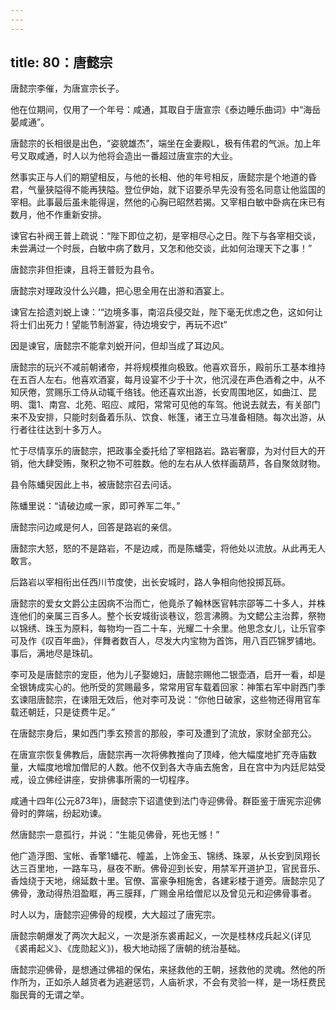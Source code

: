 ```yaml
---
---
---
```

title: 80：唐懿宗
---



唐懿宗李催，为唐宣宗长子。

他在位期间，仅用了一个年号：咸通，其取自于唐宣宗《泰边睡乐曲词》中“海岳晏咸通”。

唐懿宗的长相很是出色，“姿貌雄杰”，端坐在金妻殿L，极有伟君的气派。加上年号又取咸通，时人以为他将会造出一番超过唐宣宗的大业。

然事实正与人们的期望相反，与他的长相、他的年号相反，唐懿宗是个地道的昏君，气量狭隘得不能再狭隘。登位伊始，就下诏要杀早先没有签名同意让他监国的宰相。此事最后虽未能得逞，然他的心胸已昭然若揭。又宰相白敏中卧病在床已有数月，他不作重新安排。

谏官右补阀王普上疏说：“陛下即位之初，是宰相尽心之日。陛下与各宰相交谈，未尝满过一个时辰，白敏中病了数月，又怎和他交谈，此如何治理天下之事！”

唐懿宗非但拒谏，且将王普贬为县令。

唐懿宗对理政没什么兴趣，把心思全用在出游和酒宴上。

谏官左拾遗刘蜕上谏：‘“边境多事，南沼兵侵交趾，陛下毫无优虑之色，这如何让将士们出死力！望能节制游宴，待边境安宁，再玩不迟t”

因是谏官，唐懿宗不能拿刘蜕开问，但却当成了耳边风。

唐懿宗的玩兴不减前朝诸帝，并将规模推向极致。他喜欢音乐，殿前乐工基本维持在五百人左右。他喜欢酒宴，每月设宴不少于十次，他沉浸在声色酒肴之中，从不知厌倦，赏赐乐工侍从动辄千络钱。他还喜欢出游，长安周围地区，如曲江、昆明、霭1、南宫、北苑、昭应、咸阳，常常可见他的车驾。他说去就去，有关部门来不及安排，只能时刻备着乐队、饮食、帐篷，诸王立马准备相随。每次出游，从行者往往达到十多万人。

忙于尽情享乐的唐懿宗，把政事全委托给了宰相路岩。路岩奢靡，为对付巨大的开销，他大肆受贿，聚积之物不可胜数。他的左右从人依样画葫芦，各自聚敛财物。

县令陈蟠臾因此上书，被唐懿宗召去问话。

陈蟠里说：“请破边咸一家，即可养军二年。”

唐懿宗问边咸是何人，回答是路岩的亲信。

唐懿宗大怒，怒的不是路岩，不是边咸，而是陈蟠雯，将他处以流放。从此再无人敢言。

后路岩以宰相衔出任西川节度使，出长安城时，路人争相向他投掷瓦砾。

唐懿宗的爱女文爵公主因病不治而亡，他竟杀了翰林医官韩宗邵等二十多人，并株连他们的亲属三百多人。整个长安城街谈巷议，怨言沸腾。为文鳃公主治葬，祭物以锦绣、珠玉为原料，每物均一百二十车，光耀二十余里。他思念女儿，让乐官李可及作《叹百年曲》，伴舞者数百人，尽发大内宝物为首饰，用八百匹锦罗铺地。事后，满地尽是珠矶。

李可及是唐懿宗的宠臣，他为儿子娶媳妇，唐懿宗赐他二银壶酒，启开一看，却是全银铸成实心的。他所受的赏赐最多，常常用官车载着回家：神策右军中尉西门季玄谏阻唐懿宗，在谏阻无效后，他对李可及说：“你他日破家，这些物还得用官车载还朝廷，只是徒费牛足。”

在唐懿宗身后，果如西门季玄预言的那般，李可及遭到了流放，家财全部充公。

在唐宣宗恢复佛教后，唐懿宗再一次将佛教推向了顶峰，他大幅度地扩充寺庙数量，大幅度地增加僧尼的人数。他不仅到各大寺庙去施舍，且在宫中为内廷尼姑受戒，设立佛经讲座，安排佛事所需的一切程序。

咸通十四年(公元873年)，唐懿宗下诏遣使到法门寺迎佛骨。群臣鉴于唐宪宗迎佛骨时的弊端，纷起劝谏。

然唐懿宗一意孤行，并说：“生能见佛骨，死也无憾！”

他广造浮图、宝帐、香擎1蟠花、幢盖，上饰金玉、锦绣、珠翠，从长安到凤翔长达三百里地，一路车马，昼夜不断。佛骨迎到长安，用禁军开道护卫，官民音乐、香烛绕于天地，绵延数十里。官僚、富豪争相施舍，各建彩楼于道旁。唐懿宗见了佛骨，激动得热泪盈眶，再三膜拜，广赐金帛给僧尼以及曾见元和迎佛骨事者。

时人以为，唐懿宗迎佛骨的规模，大大超过了唐宪宗。

唐懿宗朝爆发了两次大起义，一次是浙东裘甫起义，一次是桂林戍兵起义(详见《裘甫起义》、《庞勋起义》)，极大地动摇了唐朝的统治基础。

唐懿宗迎佛骨，是想通过佛祖的保佑，来拯救他的王朝，拯救他的灵魂。然他的所作所为，正如杀人越货者为逃避惩罚，人庙祈求，不会有灵验一样，是一场枉费民脂民膏的无谓之举。